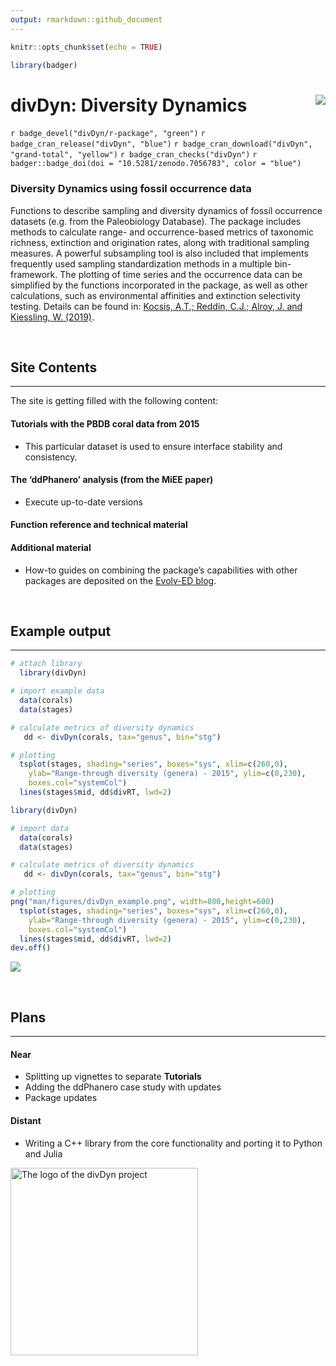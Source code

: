 ```yaml
---
output: rmarkdown::github_document
---
```


```r
knitr::opts_chunk$set(echo = TRUE)

library(badger)
```

# divDyn: Diversity Dynamics <img src="man/figures/logo.png" align="right" />

`r badge_devel("divDyn/r-package", "green")`
`r badge_cran_release("divDyn", "blue")`
`r badge_cran_download("divDyn", "grand-total", "yellow")`
`r badge_cran_checks("divDyn")`
`r badger::badge_doi(doi = "10.5281/zenodo.7056783", color = "blue")` 

### Diversity Dynamics using fossil occurrence data  

Functions to describe sampling and diversity dynamics of fossil occurrence datasets (e.g. from the Paleobiology Database). The package includes methods to calculate range- and occurrence-based metrics of taxonomic richness, extinction and origination rates, along with traditional sampling measures. A powerful subsampling tool is also included that implements frequently used sampling standardization methods in a multiple bin-framework. The plotting of time series and the occurrence data can be simplified by the functions incorporated in the package, as well as other calculations, such as environmental affinities and extinction selectivity testing. Details can be found in: [Kocsis, A.T.; Reddin, C.J.; Alroy, J. and Kiessling, W. (2019)](https://besjournals.onlinelibrary.wiley.com/doi/10.1111/2041-210X.13161).

<br>


## Site Contents  
* * *

The site is getting filled with the following content:

#### Tutorials with the PBDB coral data from 2015

- This particular dataset is used to ensure interface stability and consistency.


#### The 'ddPhanero' analysis (from the MiEE paper)
- Execute up-to-date versions 


#### Function reference and technical material 
 

#### Additional material

- How-to guides on combining the package's capabilities with other packages are deposited on the [Evolv-ED blog](https://www.evolv-ed.net/).


<br>


## Example output  
* * *

```r

# attach library
  library(divDyn)

# import example data
  data(corals)
  data(stages)

# calculate metrics of diversity dynamics
   dd <- divDyn(corals, tax="genus", bin="stg")

# plotting
  tsplot(stages, shading="series", boxes="sys", xlim=c(260,0), 
    ylab="Range-through diversity (genera) - 2015", ylim=c(0,230),
	boxes.col="systemCol")
  lines(stages$mid, dd$divRT, lwd=2)
```


```r

library(divDyn)

# import data
  data(corals)
  data(stages)

# calculate metrics of diversity dynamics
   dd <- divDyn(corals, tax="genus", bin="stg")

# plotting
png("man/figures/divDyn_example.png", width=800,height=600)
  tsplot(stages, shading="series", boxes="sys", xlim=c(260,0), 
    ylab="Range-through diversity (genera) - 2015", ylim=c(0,230),
	boxes.col="systemCol")
  lines(stages$mid, dd$divRT, lwd=2)
dev.off()


```

![](man/figures/divDyn_example.png)



<br>

## Plans  
* * *

#### Near

- Splitting up vignettes to separate **Tutorials**
- Adding the ddPhanero case study with updates
- Package updates 

#### Distant

- Writing a C++ library from the core functionality and porting it to Python and Julia

<img alt="The logo of the divDyn project" src="https://github.com/divDyn/assets/raw/master/logo/divDyn_logo_medium.png" width="300">
